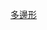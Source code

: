 {{Navbox
|name = 多邊形
|title = [[多邊形]]
|state = {{{state|}}}
|listclass = hlist 

|group1 = 1–10邊
|list1 = 
* [[一角形]]
* [[二角形]]
* [[三角形]]
** [[正三角形]]
** [[直角三角形]]
** [[等腰三角形]]
* [[四邊形]]
** [[正方形]]
** [[矩形]]
** [[菱形]]
** [[鷂形]]
** [[梯形]]
** [[平行四边形]]
* [[五边形]]
* [[六边形]]
* [[七边形]]
* [[八边形]]
* [[九邊形]]
* [[十边形]]

|group2 = 11–20邊
|list2 = 
* [[十一边形]]
* [[十二边形]]
* [[十三边形]]
* [[十四边形]]
* [[十五边形]]
* [[十六边形]]
* [[十七边形]]
* [[十八边形]]
* [[十九邊形]]
* [[二十邊形]]

| group3 = 21–100邊<br>（部分的）
| list3 =
* {{link-ja|二十一邊形|二十一角形}}
* {{link-ja|二十二邊形|二十二角形}}
* {{link-en|二十三邊形|Icositrigon}}
* [[二十四邊形]]
* {{link-en|三十邊形|Triacontagon}}
* {{link-es|四十邊形|Tetracontágono}}
* {{link-es|一百邊形|Hectágono}}

| group4 = &gt;100邊
| list4 =
* [[二百五十七邊形]]
* [[一千邊形]]
* {{link-en|一萬邊形|Myriagon}}
* [[正65537邊形|六萬五千五百三十七邊形]]
* {{link-hu|十萬邊形|Százezerszög}}
* [[一百萬邊形]]
* [[無限邊形]]
* [[偽多邊形|超無限邊形]]

|group5 = [[複多邊形]]
|list5 = 
* [[八边形#複八邊形|複八邊形]]
** [[莫比烏斯－坎特八邊形]]

|group6 = 其他
|list6 = 
* [[空多胞形]]
** [[零角形]]
* [[扭歪多邊形]]
* [[扭歪無限邊形]]

|group7 = [[星形多邊形]]
|list7 = 
* [[五角星]]
* [[六角星]]
* [[七角星]]
* [[八角星]]
* [[九角星]]
* [[十角星]]
* [[十一角星]]
* [[十二角星]]
* [[無限角星]]

}}<noinclude>

[[Category:数学导航模板|多邊形]]
</noinclude>